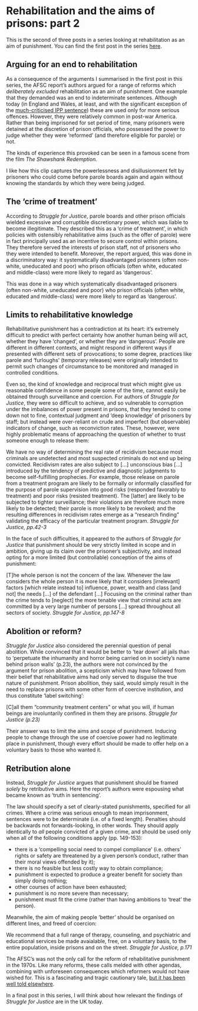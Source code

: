 # Rehabilitation and the aims of prisons: part 2

This is the second of three posts in a series looking at rehabilitation as an aim of punishment. You can find the first post in the series [here](https://changinginside.co.uk/?p=369).

## Arguing for an end to rehabilitation

As a consequence of the arguments I summarised in the first post in this series, the AFSC report's authors argued for a range of reforms which *deliberately excluded* rehabilitation as an aim of punishment. One example that they demanded was an end to indeterminate sentences. Although today (in England and Wales, at least, and with the significant exception of the [much-criticised IPP sentence](https://en.wikipedia.org/wiki/Imprisonment_for_public_protection)) these are used only for more serious offences. However, they were relatively common in post-war America. Rather than being imprisoned for set period of time, many prisoners were detained at the discretion of prison officials, who possessed the power to judge whether they were 'reformed' (and therefore eligible for parole) or not.

The kinds of experience this provoked can be seen in a famous scene from the film *The Shawshank Redemption.*

I like how this clip captures the powerlessness and disillusionment felt by prisoners who could come before parole boards again and again without knowing the standards by which they were being judged.

## The 'crime of treatment'

According to *Struggle for Justice*, parole boards and other prison officials wielded excessive and corruptible discretionary power, which was liable to become illegitimate. They described this as a 'crime of treatment', in which policies with ostensibly rehabilitative aims (such as the offer of parole) were in fact principally used as an incentive to secure control within prisons. They therefore served the interests of prison staff, not of prisoners who they were intended to benefit. Moreover, the report argued, this was done in a discriminatory way: it systematically disadvantaged prisoners (often non-white, uneducated and poor) who prison officials (often white, educated and middle-class) were more likely to regard as 'dangerous'.

This was done in a way which systematically disadvantaged prisoners (often non-white, uneducated and poor) who prison officials (often white, educated and middle-class) were more likely to regard as 'dangerous'.

## Limits to rehabilitative knowledge

Rehabilitative punishment has a contradiction at its heart: it's extremely difficult to predict with perfect certainty how another human being will act, whether they have 'changed', or whether they are 'dangerous'. People are different in different contexts, and might respond in different ways if presented with different sets of provocations; to some degree, practices like parole and 'furloughs' (temporary releases) were originally intended to permit such changes of circumstance to be monitored and managed in controlled conditions.

Even so, the kind of knowledge and reciprocal trust which might give us reasonable confidence in some people some of the time, cannot easily be obtained through surveillance and coercion. For authors of *Struggle for Justice*, they were so difficult to achieve, and so vulnerable to corruption under the imbalances of power present in prisons, that they tended to come down not to fine, contextual judgment and 'deep knowledge' of prisoners by staff; but instead were over-reliant on crude and imperfect (but observable) indicators of change, such as reconviction rates. These, however, were highly problematic means of approaching the question of whether to trust someone enough to release them:

We have no way of determining the real rate of recidivism because most criminals are undetected and most suspected criminals do not end up being convicted. Recidivism rates are also subject to \[...\] unconscious bias \[...\] introduced by the tendency of predictive and diagnostic judgments to become self-fulfilling prophecies. For example, those release on parole from a treatment program are likely to be formally or informally classified for the purpose of parole supervision into good risks (responded favorably to treatment) and poor risks (resisted treatment). The \[latter\] are likely to be subjected to tighter surveillance; their violations are therefore much more likely to be detected; their parole is more likely to be revoked; and the resulting differences in recidivism rates emerge as a "research finding" validating the efficacy of the particular treatment program. *Struggle for Justice, pp.42-3*

In the face of such difficulties, it appeared to the authors of *Struggle for Justice* that punishment should be very strictly limited in scope and in ambition, giving up its claim over the prisoner's subjectivity, and instead opting for a more limited (but controllable) conception of the aims of punishment:

\[T\]he whole person is not the concern of the law. Whenever the law considers the whole person it is more likely that it considers \[irrelevant\] factors \[which relate instead to\] influence, power, wealth and class \[and not\] the needs \[...\] of the defendant \[...\] Focusing on the criminal rather than the crime tends to \[neglect\] the more tenable view that criminal acts are committed by a very large number of persons \[...\] spread throughout all sectors of society. *Struggle for Justice, pp.147-8*

## Abolition or reform?

*Struggle for Justice* also considered the perennial question of penal abolition. While convinced that it would be better to 'tear down' all jails than to 'perpetuate the inhumanity and horror being carried on in society's name behind prison walls' (p.23), the authors were not convinced by the argument for prison abolition, a scepticism which may have followed from their belief that rehabilitative aims had only served to disguise the true nature of punishment. Prison abolition, they said, would simply result in the need to replace prisons with some other form of coercive institution, and thus constitute 'label switching':

\[C\]all them "community treatment centers" or what you will, if human beings are involuntarily confined in them they are prisons. *Struggle for Justice (p.23)*

Their answer was to limit the aims and scope of punishment. Inducing people to change through the use of coercive power had no legitimate place in punishment, though every effort should be made to offer help on a voluntary basis to those who wanted it.

## Retribution alone

Instead, *Struggle for Justice *argues that punishment should be framed *solely* by retributive aims. Here the report's authors were espousing what became known as 'truth in sentencing'.

The law should specify a set of clearly-stated punishments, specified for all crimes. Where a crime was serious enough to mean imprisonment, sentences were to be determinate (i.e. of a fixed length). Penalties should be backwards not forwards-looking, in other words. They should apply identically to *all* people convicted of a given crime, and should be used only when all of the following conditions apply (pp. 149-153):

-   there is a 'compelling social need to compel compliance' (i.e. others' rights or safety are threatened by a given person's conduct, rather than their moral views offended by it);
-   there is no feasible but less costly way to obtain compliance;
-   punishment is expected to produce a greater benefit for society than simply doing nothing;
-   other courses of action have been exhausted;
-   punishment is no more severe than necessary;
-   punishment must fit the crime (rather than having ambitions to 'treat' the person).

Meanwhile, the aim of making people 'better' should be organised on different lines, and freed of coercion:

We recommend that a full range of therapy, counseling, and psychiatric and educational services be made avaialable, free, on a voluntary basis, to the entire population, inside prisons and on the street. *Struggle for Justice, p.171*

The AFSC's was not the only call for the reform of rehabilitative punishment in the 1970s. Like many reforms, these calls melded with other agendas, combining with unforeseen consequences which reformers would not have wished for. This is a fascinating and tragic cautionary tale, [but it has been well told elsewhere](https://www.ribbonfarm.com/2016/12/15/robert-martinson-and-the-tragedy-of-the-american-prison/).

In a final post in this series, I will think about how relevant the findings of *Struggle for Justice* are in the UK today.
